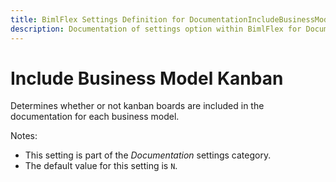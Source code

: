 ```yaml
---
title: BimlFlex Settings Definition for DocumentationIncludeBusinessModelKanban
description: Documentation of settings option within BimlFlex for DocumentationIncludeBusinessModelKanban
---
```

<head>
  <meta name="varigenceProduct" content="BimlFlex"></meta>
  <meta name="varigenceArticleType" content="Reference"></meta>
</head>

# Include Business Model Kanban

Determines whether or not kanban boards are included in the documentation for each business model.

Notes:

* This setting is part of the *Documentation* settings category.
* The default value for this setting is `N`.
